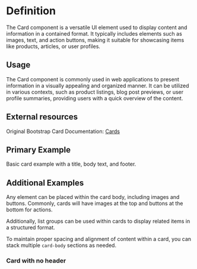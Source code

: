 

<Meta title="Card" of={cardStories} />

<div className="sb-unstyled">

# Definition

The Card component is a versatile UI element used to display content and information in a contained format. It typically includes elements such as images, text, and action buttons, making it suitable for showcasing items like products, articles, or user profiles.

## Usage

The Card component is commonly used in web applications to present information in a visually appealing and organized manner. It can be utilized in various contexts, such as product listings, blog post previews, or user profile summaries, providing users with a quick overview of the content.

## External resources

Original Bootstrap Card Documentation: [Cards](https://getbootstrap.com/docs/5.0/components/card/)

## Primary Example

Basic card example with a title, body text, and footer.

<Canvas of={cardStories.Default} />

## Additional Examples

Any element can be placed within the card body, including images and buttons. Commonly, cards will have images at the top and buttons at the bottom for actions.

Additionally, list groups can be used within cards to display related items in a structured format.

To maintain proper spacing and alignment of content within a card, you can stack multiple `card-body` sections as needed.

### Card with no header

<Canvas of={cardStories.NoHeader} />

</div>
